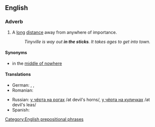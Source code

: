 ==English==

===Adverb===
{{en-adv|head=[[in]] [[the]] [[sticks]]|further in the sticks|furthest in the sticks}}

# {{context|idiomatic|lang=en}} A [[long]] [[distance]] away from anywhere of importance.
#: ''Tinyville is way out '''in the sticks'''. It takes ages to get into town.''

====Synonyms====
* in the [[middle of nowhere]]

====Translations====
{{trans-top|a long distance away from anywhere of importance}}
* German: {{t-|de|in der Pampa}},  {{t+|de|am Arsch der Welt}},  {{t-|de|wo sich Fuchs und Hase gute Nacht sagen}}
* Romanian: {{t-|ro|la dracu-n praznic}}
{{trans-mid}}
* Russian: [[у чёрта на рогах]] /at devil's horns/, [[у чёрта на куличках]] /at devil's leas/
* Spanish: {{t+|es|en el quinto pino}}
{{trans-bottom}}

[[Category:English prepositional phrases]]